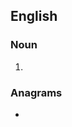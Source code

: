 ==English==

===Noun===
{{head|en|noun form}}

# {{plural of|en|trapezoid}}

===Anagrams===
* {{anagrams|en|a=adeioprstz|pastorized}}